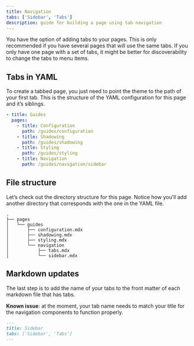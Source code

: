 ```yaml
---
title: Navigation
tabs: ['Sidebar', 'Tabs']
description: guide for building a page using tab navigation
---
```


<PageDescription>


You have the option of adding tabs to your pages. This is only recommended if
you have several pages that will use the same tabs. If you only have one page
with a set of tabs, it might be better for discoverability to change the tabs to
menu items.

</PageDescription>


## Tabs in YAML

To create a tabbed page, you just need to point the theme to the path of your
first tab. This is the structure of the YAML configuration for this page and
it’s siblings.

```yaml
- title: Guides
  pages:
    - title: Configuration
      path: /guides/configuration
    - title: Shadowing
      path: /guides/shadowing
    - title: Styling
      path: /guides/styling
    - title: Navigation
      path: /guides/navigation/sidebar
```

## File structure

Let’s check out the directory structure for this page. Notice how you’ll add
another directory that corresponds with the one in the YAML file.

    .
    ├── pages
    │   └── guides
    │       ├── configuration.mdx
    │       ├── shadowing.mdx
    │       ├── styling.mdx
    │       └── navigation
    │           ├── tabs.mdx
    │           └── sidebar.mdx

## Markdown updates

The last step is to add the name of your tabs to the front matter of each
markdown file that has tabs.

**Known issue**: at the moment, your tab name needs to match your title for the
navigation components to function properly.

```markdown
---
title: Sidebar
tabs: ['Sidebar', 'Tabs']
---
```
